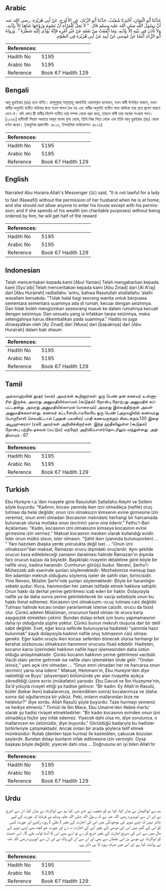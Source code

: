## Arabic


<div dir="rtl" lang="ar" style={{fontSize:'larger',backgroundColor:'#f8f9fa',padding:20}}>
حَدَّثَنَا أَبُو الْيَمَانِ، أَخْبَرَنَا شُعَيْبٌ، حَدَّثَنَا أَبُو الزِّنَادِ، عَنِ الأَعْرَجِ، عَنْ أَبِي هُرَيْرَةَ، رضى الله عنه أَنَّ رَسُولَ اللَّهِ صلى الله عليه وسلم قَالَ ‏ "‏ لاَ يَحِلُّ لِلْمَرْأَةِ أَنْ تَصُومَ وَزَوْجُهَا شَاهِدٌ إِلاَّ بِإِذْنِهِ، وَلاَ تَأْذَنَ فِي بَيْتِهِ إِلاَّ بِإِذْنِهِ، وَمَا أَنْفَقَتْ مِنْ نَفَقَةٍ عَنْ غَيْرِ أَمْرِهِ فَإِنَّهُ يُؤَدَّى إِلَيْهِ شَطْرُهُ ‏"‏‏.‏ وَرَوَاهُ أَبُو الزِّنَادِ أَيْضًا عَنْ مُوسَى عَنْ أَبِيهِ عَنْ أَبِي هُرَيْرَةَ فِي الصَّوْمِ‏.‏
</div>
<div style={{backgroundColor:'#f8f9fa',padding:20, marginBottom: 10}}><table> <thead> <tr> <th>References:</th> <th></th> </tr> </thead> <tbody><tr><td>Hadith No</td><td>5195</td></tr><tr><td>Arabic No</td><td>5195</td></tr><tr><td>Reference</td><td>Book 67 Hadith 129</td></tr></tbody></table></div>

## Bengali


<div dir="ltr" lang="bn" style={{fontSize:'larger',backgroundColor:'#f8f9fa',padding:20}}>
আবূ হুরাইরাহ (রাঃ) হতে বর্ণিত। রাসূলুল্লাহ্ সাল্লাল্লাহু আলাইহি ওয়াসাল্লাম বলেছেন, যখন স্বামী উপস্থিত থাকবে, তখন স্বামীর অনুমতি ব্যতীত মহিলার জন্য সওম পালন বৈধ নয় এবং স্বামীর অনুমতি ব্যতীত অন্য কাউকে তার গৃহে প্রবেশ করতে দেবে না। যদি কোন স্ত্রী স্বামীর নির্দেশ ব্যতীত তার সম্পদ থেকে খরচ করে, তাহলে স্বামী তার অর্ধেক সওয়াব পাবে। [২০৬৬] হাদীসটি সিয়াম অধ্যায়ে আবূয যানাদ মূসা থেকে, তিনি নিজ পিতা থেকে এবং তিনি আবূ হুরাইরাহ (রাঃ) থেকে বর্ণনা করেন। (আধুনিক প্রকাশনী- ৪৮১৩, ইসলামিক ফাউন্ডেশন- ৪৮১৬)
</div>
<div style={{backgroundColor:'#f8f9fa',padding:20, marginBottom: 10}}><table> <thead> <tr> <th>References:</th> <th></th> </tr> </thead> <tbody><tr><td>Hadith No</td><td>5195</td></tr><tr><td>Arabic No</td><td>5195</td></tr><tr><td>Reference</td><td>Book 67 Hadith 129</td></tr></tbody></table></div>

## English


<div dir="ltr" lang="en" style={{fontSize:'larger',backgroundColor:'#f8f9fa',padding:20}}>
Narrated Abu Huraira:Allah's Messenger (ﷺ) said, "It is not lawful for a lady to fast (Nawafil) without the permission of her husband when he is at home; and she should not allow anyone to enter his house except with his permission; and if she spends of his wealth (on charitable purposes) without being ordered by him, he will get half of the reward
</div>
<div style={{backgroundColor:'#f8f9fa',padding:20, marginBottom: 10}}><table> <thead> <tr> <th>References:</th> <th></th> </tr> </thead> <tbody><tr><td>Hadith No</td><td>5195</td></tr><tr><td>Arabic No</td><td>5195</td></tr><tr><td>Reference</td><td>Book 67 Hadith 129</td></tr></tbody></table></div>

## Indonesian


<div dir="ltr" lang="id" style={{fontSize:'larger',backgroundColor:'#f8f9fa',padding:20}}>
Telah menceritakan kepada kami [Abul Yaman] Telah mengabarkan kepada kami [Syu'aib] Telah menceritakan kepada kami [Abu Zinad] dari [Al A'raj] dari [Abu Hurairah] radliallahu 'anhu, bahwa Rasulullah shallallahu 'alaihi wasallam bersabda: "Tidak halal bagi seorang wanita untuk berpuasa sementara sementara suaminya ada di rumah, kecuai dengan seizinnya. Dan tidak boleh mengizinkan seseorang masuk ke dalam rumahnya kecuali dengan seizinnya. Dan sesuatu yang ia infakkan tanpa seizinnya, maka setengahnya harus dikembalikan pada suaminya." Hadits ini juga diriwayatkan oleh [Az Zinad] dari [Musa] dari [bapaknya] dari [Abu Hurairah] dalam bab shaum
</div>
<div style={{backgroundColor:'#f8f9fa',padding:20, marginBottom: 10}}><table> <thead> <tr> <th>References:</th> <th></th> </tr> </thead> <tbody><tr><td>Hadith No</td><td>5195</td></tr><tr><td>Arabic No</td><td>5195</td></tr><tr><td>Reference</td><td>Book 67 Hadith 129</td></tr></tbody></table></div>

## Tamil


<div dir="ltr" lang="ta" style={{fontSize:'larger',backgroundColor:'#f8f9fa',padding:20}}>
அல்லாஹ்வின் தூதர் (ஸல்) அவர்கள் கூறினார்கள்: ஒரு பெண் தன் கணவர் உள்ளூரில் இருக்க, அவரது அனுமதியில்லாமல் (கூடுதல்) நோன்பு நோற்பது அனுமதிக் கப்பட்டதன்று. அவரது அனுமதியில்லாமல் (யாரையும்) அவரது இல்லத்திற்குள் அவள் அனுமதிக்கலாகாது. கணவர் கட்டளையிடாமலேயே ஒரு பெண் (அறவழியில் கணவரது பொருளைச்) செலவிட்டால் (அதன் பலனில்) பாதி கணவருக்கும் கிடைக்கும்.130 இதை அபூஹுரைரா (ரலி) அவர்கள் அறிவிக்கிறார்கள். இந்த ஹதீஸிலுள்ள (கூடுதல்) நோன்பு பற்றிய தகவல் (மட்டும்) மற்றோர் அறிவிப்பாளர்தொடரிலும் வந்துள்ளது. அத்தியாயம் : 67
</div>
<div style={{backgroundColor:'#f8f9fa',padding:20, marginBottom: 10}}><table> <thead> <tr> <th>References:</th> <th></th> </tr> </thead> <tbody><tr><td>Hadith No</td><td>5195</td></tr><tr><td>Arabic No</td><td>5195</td></tr><tr><td>Reference</td><td>Book 67 Hadith 129</td></tr></tbody></table></div>

## Turkish


<div dir="ltr" lang="tr" style={{fontSize:'larger',backgroundColor:'#f8f9fa',padding:20}}>
Ebu Hureyre r.a.'den rivayete göre RasuluIlah Sallallahu Aleyhi ve Sellem şöyle buyurdu: "Kadının, kocası yanında iken izni olmadıkça (nafile) oruç tutması da helal değildir, onun izni olmaksızın kimsenin evine girmesine izin veremez, onun emri olmadan (kocasının malından) herhangi bir harcamada bulunacak olursa mutlaka onun (ecrinin) yarısı ona ödenir." Fethu'l-Bari Açıklaması: "Kadın, kocasının izni olmaksızın kimseye kocasının evine girmesine izin vermez." Maksat kocasının mesken olarak kullandığı evidir. İster onun mülkü olsun, ister olmasın. "Şahit iken (yanında bulunuyorken) ... " Yani hazırken (başka yerde yolculukta değil ise) ... "Onun izni olmaksızın"dan maksat, Ramazan orucu dışındaki oruçlardır. Aynı şekilde orucun kaza edilebileceği zamanın daralması halinde Ramazan'ın dışında farz orucun kazası da böyledir. Başlıktaki rivayetin delaletine göre böyle bir nafile oruç, kadına haramdır. Cumhurun görüşü budur. Nevevi, Şerhu'l-Mühezzeb adlı eserinde şunları söylemektedir: Mezhebimize mensup bazı ilim adamları mekruh olduğunu söylemiş iseler de sahih olan, birincisidir. Yine Nevevi, Müslim Şerhi'nde şunları söylemektedir: Böyle bir haramlığın sebebi şudur: Koca, hanımından her zaman istifade etmek hakkına sahiptir. Onun hakkı da derhal yerine getirilmesi icab eden bir haktır. Dolayısıyla nafile ya da daha sonra yerine getirilebilecek bir vacip sebebiyle onun bu hakkı ihmal edilemez. Kocasının izni olmaksızm.-oı:uç tutması caiz değildir. Tutması halinde kocası ondan yararlanmak isterse caizdir, orucu da fasid olur. Çünkü adeten Müslüman, orucunun fasid olması ile oruca karşı saygısızlık etmekten çekinir. Bundan dolayı erkek için bunu yapmamasının daha iyi olduğunda şüphe yoktur. Çünkü bunun mekruh oluşuna dair bir delil sabit değildir. Evet, eğer koca seferde bulunuyarsa hadisteki "yanında hazır bulunmak" kaydı dolayısıyla kadının nafile oruç tutmasının caiz olması gerekir. Eğer kadın oruçlu iken kocası seferden dönecek olursa herhangi bir kerahat sözkonusu olmaksızın hanımının orucunu ifsad edebilir. Hadisten, kocanın karısı üzerindeki hakkının nafile hayır işlemesinden daha üstün olduğu anlaşılmaktadır. Çünkü kocanın hakkının yerine getirilmesi vacibdir. Vacib olanı yerine getirmek ise nafile olanı işlemekten önde gelir. "Ondan izinsiz," yani açık izni olmadan ... "Onun emri olmadan her ne harcarsa onun (ecrinin) yarısı ona ödenir." Maksat, Hemmam'ın, Ebu Hureyre'den diye naklettiği ve Buyu' (alışverişier) bölümünde yer alan rivayette açıkça zikredildiği üzere ecrin (mükafatın) yarısıdır. Ebu Davud ve İbn Huzeyme'nin, Sa'd yoluyla rivayet ettiği şu hadise gelince: "Bir kadın: Ey Allah'ın Rasulü, bizler (bekar iken) babalarımıza, (evlendikten sonra) kocalarımıza ve (daha sonra da) oğullarımıza bir yüküz. Peki, onların mallarından bize ne helalolur?" diye sordu. Allah Rasulü şöyle buyurdu: Taze hurmayı yemeniz ve hediye etmeniz." Tirmizi ile İbn Mace, Ebu Umame'den Nebie mertu' olarak şu hadisi rivayet etmektedirler: "Bir kadın kocasının evinden onun izni olmadıkça hiçbir şey infak edemez. Yiyecek dahi olsa mı, diye sorulunca, o mallarınızın en üstünüdür, diye buyurdu." Görüldüğü kadarıyla bu hadisler birbirleriyle çatışmaktadır. Ancak onları bir arada şöylece telif etmek mümkündür: Rutab (denilen taze hurma) ile kastedilen, çabucak bozulan şeylerdir. Bundan dolayı bunların infak edilmesine izin vermiştir. Oysa başkası böyle değildir, yiyecek dahi olsa ... Doğrusunu en iyi bilen Allah'tır
</div>
<div style={{backgroundColor:'#f8f9fa',padding:20, marginBottom: 10}}><table> <thead> <tr> <th>References:</th> <th></th> </tr> </thead> <tbody><tr><td>Hadith No</td><td>5195</td></tr><tr><td>Arabic No</td><td>5195</td></tr><tr><td>Reference</td><td>Book 67 Hadith 129</td></tr></tbody></table></div>

## Urdu


<div dir="rtl" lang="ur" style={{fontSize:'larger',backgroundColor:'#f8f9fa',padding:20}}>
ہم سے ابوالیمان نے بیان کیا، کہا ہم کو شعیب نے خبر دی، کہا ہم سے ابوالزناد نے بیان کیا، ان سے اعرج نے اور ان سے ابوہریرہ رضی اللہ عنہ نے کہ رسول اللہ صلی اللہ علیہ وسلم نے فرمایا کہ عورت کے لیے جائز نہیں کہ اپنے شوہر کی موجودگی میں اس کی اجازت کے بغیر ( نفلی ) روزہ رکھے اور عورت کسی کو اس کے گھر میں اس کی مرضی کے بغیر آنے کی اجازت نہ دے اور عورت جو کچھ بھی اپنے شوہر کے مال میں سے اس کی صریح اجازت کے بغیر خرچ کر دے تو اسے بھی اس کا آدھا ثواب ملے گا۔ اس حدیث کو ابوالزناد نے موسیٰ بن ابی عثمان سے بھی اور ان سے ان کے والد نے اور ان سے ابوہریرہ رضی اللہ عنہ نے روایت کیا ہے اور اس میں صرف روزہ کا ہی ذکر ہے۔
</div>
<div style={{backgroundColor:'#f8f9fa',padding:20, marginBottom: 10}}><table> <thead> <tr> <th>References:</th> <th></th> </tr> </thead> <tbody><tr><td>Hadith No</td><td>5195</td></tr><tr><td>Arabic No</td><td>5195</td></tr><tr><td>Reference</td><td>Book 67 Hadith 129</td></tr></tbody></table></div>